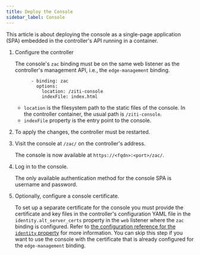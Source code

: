 ```yaml
---
title: Deploy the Console
sidebar_label: Console
---
```


This article is about deploying the console as a single-page application (SPA) embedded in the controller's API running in a container.

1. Configure the controller

    The console's `zac` binding must be on the same web listener as the controller's management API, i.e., the `edge-management` binding.

    ```text
          - binding: zac
            options:
              location: /ziti-console
              indexFile: index.html
    ```

    - `location` is the filesystem path to the static files of the console. In the controller container, the usual path is `/ziti-console`.
    - `indexFile` property is the entry point to the console.

1. To apply the changes, the controller must be restarted.
1. Visit the console at `/zac/` on the controller's address.

    The console is now available at `https://<fqdn>:<port>/zac/`.

1. Log in to the console.

    The only available authentication method for the console SPA is username and password.

1. Optionally, configure a console certificate.

    To set up a separate certificate for the console you must provide the certificate and key files in the controller's configuration YAML file in the `identity.alt_server_certs` property in the `web` listener where the `zac` binding is configured. Refer to [the configuration reference for the `identity` property](/reference/30-configuration/conventions.md#identity) for more information. You can skip this step if you want to use the console with the certificate that is already configured for the `edge-management` binding.
